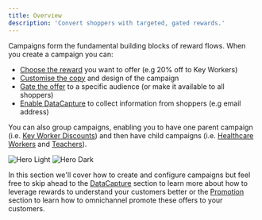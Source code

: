 ```yaml
---
title: Overview
description: 'Convert shoppers with targeted, gated rewards.'
---
```


Campaigns form the fundamental building blocks of reward flows. When you create a campaign you can:

* [Choose the reward](/section/buildRewardFlows/chooseReward) you want to offer (e.g 20% off to Key Workers)
* [Customise the copy](/section/buildRewardFlows/customiseCopy) and design of the campaign
* [Gate the offer](/section/buildRewardFlows/closedUserGroups) to a specific audience (or make it available to all shoppers)
* [Enable DataCapture](/section/captureData/overview) to collect information from shoppers (e.g email address)

You can also group campaigns, enabling you to have one parent campaign (i.e. <a href="https://secure.gocertify.me/at/gosnow/key-worker">Key Worker Discounts</a>) and then have child campaigns (i.e. <a href="https://secure.gocertify.me/at/gosnow/key-worker/healthcare">Healthcare Workers</a> and <a href="https://secure.gocertify.me/at/gosnow/key-worker/teacher">Teachers</a>).



<Frame caption="Three example campaigns being used by brands like Currys.">
  <img
    className="block dark:hidden"
    src="/images/campaigns/exampleCampaigns.png"
    alt="Hero Light"
  />
  <img
    className="hidden dark:block"
    src="/images/campaigns/exampleCampaigns.png"
    alt="Hero Dark"
  />
</Frame>

In this section we'll cover how to create and configure campaigns but feel free to skip ahead to the [DataCapture](/section/captureData/overview) 
section to learn more about how to leverage rewards to understand your customers better or the [Promotion](/section/promoteOFfers/overview) section 
to learn how to omnichannel promote these offers to your customers.